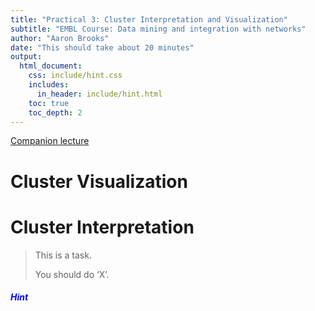 ```yaml
---
title: "Practical 3: Cluster Interpretation and Visualization"
subtitle: "EMBL Course: Data mining and integration with networks"
author: "Aaron Brooks"
date: "This should take about 20 minutes"
output:
  html_document:
    css: include/hint.css
    includes:
      in_header: include/hint.html
    toc: true
    toc_depth: 2
---
```


[Companion lecture](http://scalefreegan.github.io/Teaching/DataIntegration/lectures/l4.html)

# Cluster Visualization


# Cluster Interpretation


> This is a task.
>
> You should do 'X'.

<div id='hint'>
<h5 class="ui-closed" style="color:blue">Hint</h5>
<div id='hint'>

</div>
